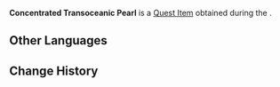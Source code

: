 {{Item Infobox
|id           = 120865
|type         = Quest Items
|description  = A special ingredient on the list that [[Sigewinne]] gave. Must be obtained from specific [[Fontemer Aberrant]]s.
|source1      = [[Beauty Expert]]
}}
'''Concentrated Transoceanic Pearl''' is a [[Quest Item]] obtained during the {{Quest|Beauty Expert}}.

==Other Languages==
{{Other Languages|default_hidden=1
|en      = Concentrated Transoceanic Pearl
|zhs     = 浓缩的异海凝珠
|zhs_rm  = 
|zht     = 濃縮的異海凝珠
|zht_rm  = 
|ja      = 濃縮された異海の露
|ja_rm   = Noushuku-sareta Ikai no Tsuyu{{Assumed}}
|ko      = 농축된 기이한 바다의 방울
|es      = Condensado extramarino
|fr      = Perle transocéanique concentrée
|ru      = Концентрированная жемчужина иноморья
|th      = Concentrated Transoceanic Pearl
|vi      = Ngọc Vụn Đại Dương Cô Đặc
|de      = Konzentrierte Transozeanische Perle
|id      = Transoceanic Pearl Pekat
|pt      = Pérola Transoceânica Concentrada
|tr      = Okyanus Ötesi İncisi Konsantresi
|it      = Perla transoceanica concentrata
}}

==Change History==
{{Change History|4.7}}